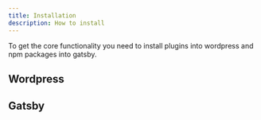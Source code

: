 ```yaml
---
title: Installation
description: How to install
---
```


To get the core functionality you need to install plugins into wordpress and npm packages into gatsby.

## Wordpress

## Gatsby
